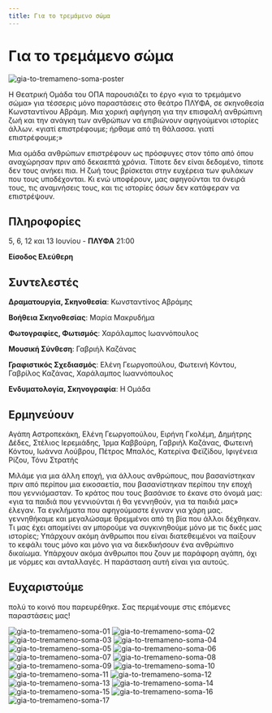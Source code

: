 ```yaml
---
title: Για το τρεμάμενο σώμα
---
```


# Για το τρεμάμενο σώμα

![gia-to-tremameno-soma-poster](/img/gia-to-tremameno-soma/poster.jpg)

Η Θεατρική Ομάδα του ΟΠΑ παρουσιάζει το έργο «για το τρεμάμενο σώμα» για τέσσερις μόνο παραστάσεις στο θεάτρο ΠΛΥΦΑ, σε σκηνοθεσία Κωνσταντίνου Αβράμη. Μια χορική αφήγηση για την επισφαλή ανθρώπινη ζωή και την ανάγκη των ανθρώπων να επιβιώνουν αφηγούμενοι ιστορίες άλλων.
«γιατί επιστρέφουμε; ήρθαμε από τη θάλασσα. γιατί επιστρέφουμε;»

Μια ομάδα ανθρώπων επιστρέφουν ως πρόσφυγες στον τόπο από όπου αναχώρησαν πριν από δεκαεπτά χρόνια. Τίποτε δεν είναι δεδομένο, τίποτε δεν τους ανήκει πια. Η ζωή τους βρίσκεται στην ευχέρεια των φυλάκων που τους υποδέχονται. Κι ενώ υποφέρουν, μας αφηγούνται τα όνειρά τους, τις αναμνήσεις τους, και τις ιστορίες όσων δεν κατάφεραν να επιστρέψουν.

## Πληροφορίες
5, 6, 12 και 13 Ιουνίου - **ΠΛΥΦΑ** 21:00

**Είσοδος Ελεύθερη**

## Συντελεστές
**Δραματουργία, Σκηνοθεσία**: Κωνσταντίνος Αβράμης

**Βοήθεια Σκηνοθεσίας**: Μαρία Μακρυδήμα

**Φωτογραφίες, Φωτισμός**: Χαράλαμπος Ιωαννόπουλος

**Μουσική Σύνθεση**: Γαβριήλ Καζάνας

**Γραφιστικός Σχεδιασμός**: Ελένη Γεωργοπούλου, Φωτεινή Κόντου, Γαβρίλος Καζάνας, Χαράλαμπος Ιωαννόπουλος

**Ενδυματολογία, Σκηνογραφία**: Η Ομάδα

## Ερμηνεύουν
Αγάπη Αστροπεκάκη, Ελένη Γεωργοπούλου, Ειρήνη Γκολέμη, Δημήτρης Δέδες, Στέλιος Ιερεμιάδης, Ίρμα Καββούρη, Γαβριήλ Καζάνας, Φωτεινή Κόντου, Ιωάννα Λούβρου, Πέτρος Μπαλός, Κατερίνα Φεϊζίδου, Ιφιγένεια Ρίζου, Τόνυ Στρατής

Μιλάμε για μια άλλη εποχή, για άλλους ανθρώπους, που βασανίστηκαν πριν από περίπου μια εικοσαετία, που βασανίστηκαν περίπου την εποχή που γεννιόμασταν. Το κράτος που τους βασάνισε το έκανε στο όνομά μας: «για τα παιδιά που γεννιούνται ή θα γεννηθούν, για τα παιδιά μας» έλεγαν. Τα εγκλήματα που αφηγούμαστε έγιναν για χάρη μας. γεννηθήκαμε και μεγαλώσαμε θρεμμένοι από τη βία που άλλοι δέχθηκαν. Τι μας έχει απομείνει αν μπορούμε να συγκινηθούμε μόνο με τις δικές μας ιστορίες; Υπάρχουν ακόμη άνθρωποι που είναι διατεθειμένοι να παίξουν το κεφάλι τους μόνο και μόνο για να διεκδικήσουν ένα ανθρώπινο δικαίωμα. Υπάρχουν ακόμα άνθρωποι που ζουν με παράφορη αγάπη, όχι με νόρμες και ανταλλαγές. Η παράσταση αυτή είναι για αυτούς.

## Ευχαριστούμε
πολύ το κοινό που παρευρέθηκε. Σας περιμένουμε στις επόμενες παραστάσεις μας!

![gia-to-tremameno-soma-01](/img/gia-to-tremameno-soma/01.jpg)
![gia-to-tremameno-soma-02](/img/gia-to-tremameno-soma/02.jpg)
![gia-to-tremameno-soma-03](/img/gia-to-tremameno-soma/03.jpg)
![gia-to-tremameno-soma-04](/img/gia-to-tremameno-soma/04.jpg)
![gia-to-tremameno-soma-05](/img/gia-to-tremameno-soma/05.jpg)
![gia-to-tremameno-soma-06](/img/gia-to-tremameno-soma/06.jpg)
![gia-to-tremameno-soma-07](/img/gia-to-tremameno-soma/07.jpg)
![gia-to-tremameno-soma-08](/img/gia-to-tremameno-soma/08.jpg)
![gia-to-tremameno-soma-09](/img/gia-to-tremameno-soma/09.jpg)
![gia-to-tremameno-soma-10](/img/gia-to-tremameno-soma/10.jpg)
![gia-to-tremameno-soma-11](/img/gia-to-tremameno-soma/11.jpg)
![gia-to-tremameno-soma-12](/img/gia-to-tremameno-soma/12.jpg)
![gia-to-tremameno-soma-13](/img/gia-to-tremameno-soma/13.jpg)
![gia-to-tremameno-soma-14](/img/gia-to-tremameno-soma/14.jpg)
![gia-to-tremameno-soma-15](/img/gia-to-tremameno-soma/15.jpg)
![gia-to-tremameno-soma-16](/img/gia-to-tremameno-soma/16.jpg)
![gia-to-tremameno-soma-17](/img/gia-to-tremameno-soma/17.jpg)
